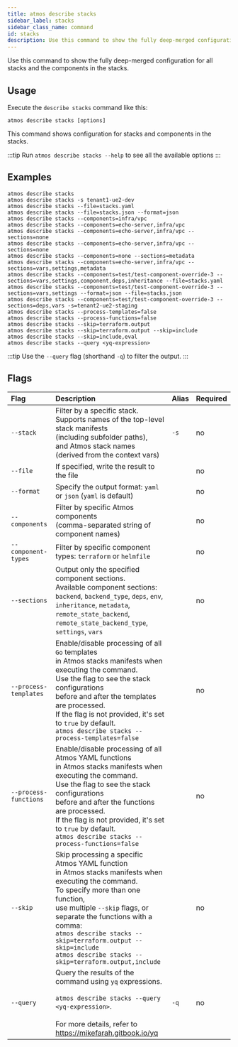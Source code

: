 ```yaml
---
title: atmos describe stacks
sidebar_label: stacks
sidebar_class_name: command
id: stacks
description: Use this command to show the fully deep-merged configuration for all stacks and the components in the stacks.
---
```


<Intro>
Use this command to show the fully deep-merged configuration for all stacks and the components in the stacks.
</Intro>

<Screengrab title="atmos describe stacks --help" slug="atmos-describe-stacks--help" />

## Usage

Execute the `describe stacks` command like this:

```shell
atmos describe stacks [options]
```

This command shows configuration for stacks and components in the stacks.

:::tip
Run `atmos describe stacks --help` to see all the available options
:::

## Examples

```shell
atmos describe stacks
atmos describe stacks -s tenant1-ue2-dev
atmos describe stacks --file=stacks.yaml
atmos describe stacks --file=stacks.json --format=json
atmos describe stacks --components=infra/vpc
atmos describe stacks --components=echo-server,infra/vpc
atmos describe stacks --components=echo-server,infra/vpc --sections=none
atmos describe stacks --components=echo-server,infra/vpc --sections=none
atmos describe stacks --components=none --sections=metadata
atmos describe stacks --components=echo-server,infra/vpc --sections=vars,settings,metadata
atmos describe stacks --components=test/test-component-override-3 --sections=vars,settings,component,deps,inheritance --file=stacks.yaml
atmos describe stacks --components=test/test-component-override-3 --sections=vars,settings --format=json --file=stacks.json
atmos describe stacks --components=test/test-component-override-3 --sections=deps,vars -s=tenant2-ue2-staging
atmos describe stacks --process-templates=false
atmos describe stacks --process-functions=false
atmos describe stacks --skip=terraform.output
atmos describe stacks --skip=terraform.output --skip=include
atmos describe stacks --skip=include,eval
atmos describe stacks --query <yq-expression>
```

:::tip
Use the `--query` flag (shorthand `-q`) to filter the output.
:::

## Flags

| Flag                  | Description                                                                                                                                                                                                                                                                                                                                             | Alias | Required |
|:----------------------|:--------------------------------------------------------------------------------------------------------------------------------------------------------------------------------------------------------------------------------------------------------------------------------------------------------------------------------------------------------|:------|:---------|
| `--stack`             | Filter by a specific stack.<br/>Supports names of the top-level stack manifests<br/>(including subfolder paths),<br/>and Atmos stack names (derived from the context vars)                                                                                                                                                                              | `-s`  | no       |
| `--file`              | If specified, write the result to the file                                                                                                                                                                                                                                                                                                              |       | no       |
| `--format`            | Specify the output format: `yaml` or `json` (`yaml` is default)                                                                                                                                                                                                                                                                                         |       | no       |
| `--components`        | Filter by specific Atmos components<br/>(comma-separated string of component names)                                                                                                                                                                                                                                                                     |       | no       |
| `--component-types`   | Filter by specific component types: `terraform` or `helmfile`                                                                                                                                                                                                                                                                                           |       | no       |
| `--sections`          | Output only the specified component sections.<br/>Available component sections: `backend`, `backend_type`, `deps`, `env`,<br/>`inheritance`, `metadata`, `remote_state_backend`,<br/>`remote_state_backend_type`, `settings`, `vars`                                                                                                                    |       | no       |
| `--process-templates` | Enable/disable processing of all `Go` templates<br/>in Atmos stacks manifests when executing the command.<br/>Use the flag to see the stack configurations<br/>before and after the templates are processed.<br/>If the flag is not provided, it's set to `true` by default.<br/>`atmos describe stacks --process-templates=false`                      |       | no       |
| `--process-functions` | Enable/disable processing of all Atmos YAML functions<br/>in Atmos stacks manifests when executing the command.<br/>Use the flag to see the stack configurations<br/>before and after the functions are processed.<br/>If the flag is not provided, it's set to `true` by default.<br/>`atmos describe stacks --process-functions=false`                |       | no       |
| `--skip`              | Skip processing a specific Atmos YAML function<br/>in Atmos stacks manifests when executing the command.<br/>To specify more than one function,<br/>use multiple `--skip` flags, or separate the functions with a comma:<br/>`atmos describe stacks --skip=terraform.output --skip=include`<br/>`atmos describe stacks --skip=terraform.output,include` |       | no       |
| `--query`             | Query the results of the command using `yq` expressions.<br/><br/>`atmos describe stacks --query <yq-expression>`.<br/><br/>For more details, refer to https://mikefarah.gitbook.io/yq                                                                                                                                                                  | `-q`  | no       |
